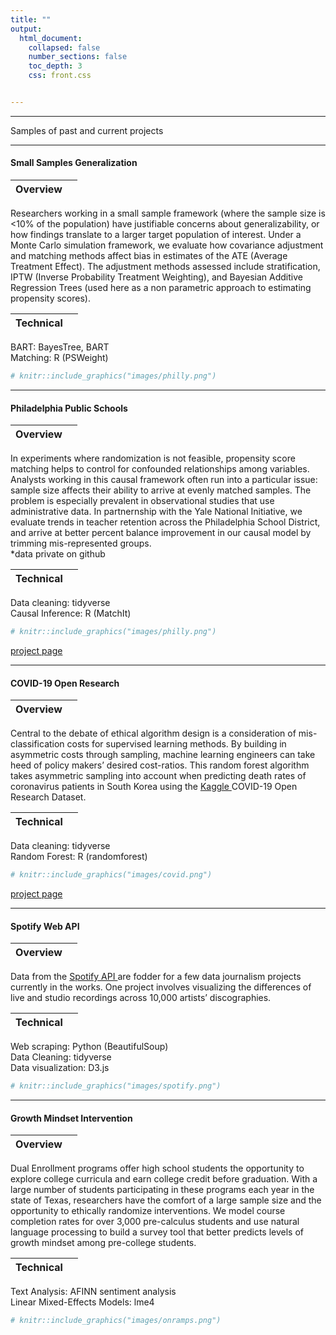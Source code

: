 ```yaml
---
title: ""
output: 
  html_document:
    collapsed: false
    number_sections: false
    toc_depth: 3
    css: front.css


---
```


---


<p> Samples of past and current projects </p>


---

#### Small Samples Generalization



<div class="row">
<div class="col-sm-6">

|Overview |  |
|:--------|-------:|

Researchers working in a small sample framework (where the sample size is <10% of the population) have justifiable concerns about generalizability, or how findings translate to a larger target population of interest. Under a Monte Carlo simulation framework, we evaluate how covariance adjustment and matching methods affect bias in estimates of the ATE (Average Treatment Effect). The adjustment methods assessed include stratification, IPTW (Inverse Probability Treatment Weighting), and Bayesian Additive Regression Trees (used here as a non parametric approach to estimating propensity scores).

|Technical |  |
|:--------|-------:|
BART: BayesTree, BART </br>
Matching: R (PSWeight)


</div>
<div class="col-sm-6">
```r
# knitr::include_graphics("images/philly.png")
```
</div>
</div>

<div class="row">
<div class="col-sm-6">


  <a href="https://github.com/katjanewilson/" target = "_blank"><i class="fa fa-github" aria-hidden="true"></i></a>
</div>
<div class="col-sm-6">
</div>
</div>

---

#### Philadelphia Public Schools



<div class="row">
<div class="col-sm-6">

|Overview |  |
|:--------|-------:|

In experiments where randomization is not feasible, propensity score matching helps to control for confounded relationships among variables. Analysts working in this causal framework often run into a particular issue: sample size affects their ability to arrive at evenly matched samples. The problem is especially prevalent in observational studies that use administrative data. In partnernship with the Yale National Initiative, we evaluate trends in teacher retention across the Philadelphia School District, and arrive at better percent balance improvement in our causal model by trimming mis-represented groups. </br> *data private on github

|Technical |  |
|:--------|-------:|
Data cleaning: tidyverse </br>
Causal Inference: R (MatchIt)


</div>
<div class="col-sm-6">
```r
# knitr::include_graphics("images/philly.png")
```
</div>
</div>

<div class="row">
<div class="col-sm-6">

<a href = "https://katjanewilson.github.io/Yale-National-Initiative/" target = "_blank"> project page </a>

  <a href="https://github.com/katjanewilson/PhillyTeacherRetention-Causal" target = "_blank"><i class="fa fa-github" aria-hidden="true"></i></a>
</div>
<div class="col-sm-6">
</div>
</div>

---


#### COVID-19 Open Research


<div class="row">
<div class="col-sm-6">

|Overview |  |
|:--------|-------:|

Central to the debate of ethical algorithm design is a consideration of mis-classification costs for supervised learning methods. By building in asymmetric costs through sampling, machine learning engineers can take heed of policy makers' desired cost-ratios. This random forest algorithm takes asymmetric sampling into account when predicting death rates of coronavirus patients in South Korea using the <a href = "https://www.kaggle.com/allen-institute-for-ai/CORD-19-research-challenge/" target = "_blank"> Kaggle </a>COVID-19 Open Research Dataset.</br>

|Technical |  |
|:--------|-------:|

Data cleaning: tidyverse </br>
Random Forest: R (randomforest)


</div>
<div class="col-sm-6">
```r
# knitr::include_graphics("images/covid.png")
```
</div>
</div>

<div class="row">
<div class="col-sm-6">

<a href = "https://katjanewilson.github.io/Kaggle-Open-Research-Challenge-Random-Forest/" target = "_blank"> project page </a>

  <a href="https://github.com/katjanewilson/CORD-Random-Forest" target = "_blank"><i class="fa fa-github" aria-hidden="true"></i></a>
</div>
<div class="col-sm-6">
</div>
</div>

---

#### Spotify Web API


<div class="row">
<div class="col-sm-6">

|Overview|  |
|:--------|-------:|

  Data from the <a href = "https://developer.spotify.com/documentation/web-api/" target = "_blank"> Spotify API </a> are fodder for a few data journalism projects currently in the works. One project involves visualizing the differences of live and studio recordings across 10,000 artists' discographies.
  
|Technical |  |
|:--------|-------:|
Web scraping: Python (BeautifulSoup) </br>
Data Cleaning: tidyverse </br>
Data visualization: D3.js

</div>
<div class="col-sm-6">
```r
# knitr::include_graphics("images/spotify.png")
```
</div>
</div>

<div class="row">
<div class="col-sm-6">

</div>
</div>

---


#### Growth Mindset Intervention


<div class="row">
<div class="col-sm-6">

|Overview |  |
|:--------|-------:|

Dual Enrollment programs offer high school students the opportunity to explore college curricula and earn college credit before graduation. With a large number of students participating in these programs each year in the state of Texas, researchers have the comfort of a large sample size and the opportunity to ethically randomize interventions. We model course completion rates for over 3,000 pre-calculus students and use natural language processing to build a survey tool that better predicts levels of growth mindset among pre-college students.

|Technical |  |
|:--------|-------:|

Text Analysis: AFINN sentiment analysis </br>
Linear Mixed-Effects Models: lme4

</div>
<div class="col-sm-6">
```r
# knitr::include_graphics("images/onramps.png")
```
</div>
</div>

<div class="row">
<div class="col-sm-6">


</div>
<div class="col-sm-6">
</div>
</div>

